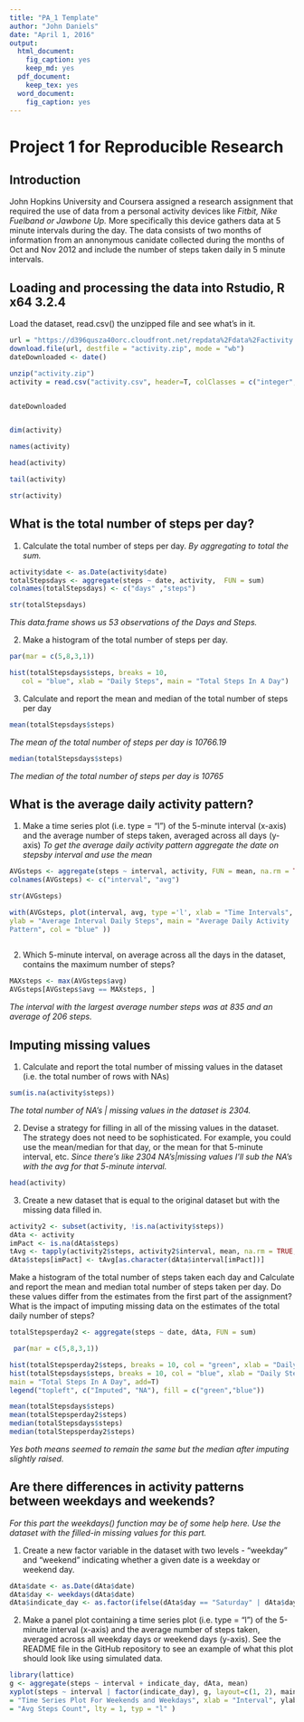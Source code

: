 ---
title: "PA_1 Template"
author: "John Daniels"
date: "April 1, 2016"
output:
  html_document:
    fig_caption: yes
    keep_md: yes
  pdf_document:
    keep_tex: yes
  word_document:
    fig_caption: yes
---

# **Project 1 for Reproducible Research**

## Introduction
John Hopkins University and Coursera assigned a research assignment that required
the use of data from a personal activity devices like *Fitbit, Nike Fuelband or 
Jawbone Up.* More specifically this device gathers data at 5 minute intervals
during the day. The data consists of two months of information from an
annonymous canidate collected during the months of Oct and Nov 2012 and include the number of steps taken daily in 5 minute intervals. 

## Loading and processing the data into Rstudio, R x64 3.2.4 
 Load the dataset, read.csv() the unzipped file and see what's in it.



```{r}

url = "https://d396qusza40orc.cloudfront.net/repdata%2Fdata%2Factivity.zip"
download.file(url, destfile = "activity.zip", mode = "wb")
dateDownloaded <- date()

unzip("activity.zip")
activity = read.csv("activity.csv", header=T, colClasses = c("integer", "character", "integer") ,sep = ",")


dateDownloaded


dim(activity)

names(activity)

head(activity)

tail(activity)

str(activity)

```

## **What is the total number of steps per day?**

1. Calculate the total number of steps per day. 
*By aggregating to total the sum.*


```{r}
activity$date <- as.Date(activity$date)
totalStepsdays <- aggregate(steps ~ date, activity,  FUN = sum)
colnames(totalStepsdays) <- c("days" ,"steps")

str(totalStepsdays)
```


*This data.frame shows us 53 observations of the Days and Steps.* 

2. Make a histogram of the total number of steps per day.


```{r Total Steps In A Day, fig.height=4, fig.show="asis"}
par(mar = c(5,8,3,1))

hist(totalStepsdays$steps, breaks = 10, 
   col = "blue", xlab = "Daily Steps", main = "Total Steps In A Day")

```

3. Calculate and report the mean and median of the total number of steps per day


```{r}
mean(totalStepsdays$steps)
```


*The mean of the total number of steps per day is 10766.19*
```{r}
median(totalStepsdays$steps)
```


*The median of the total number of steps per day is 10765*

## **What is the average daily activity pattern?**
1. Make a time series plot (i.e. type = "l") of the 5-minute interval (x-axis) and the average number of steps taken, averaged across all days (y-axis)
*To get the average daily activity pattern aggregate the date on stepsby interval and use the mean*

```{r}
AVGsteps <- aggregate(steps ~ interval, activity, FUN = mean, na.rm = TRUE)
colnames(AVGsteps) <- c("interval", "avg")

str(AVGsteps)
```


```{r Average Interval Daily Steps,fig.height=4, fig.show="asis"}
with(AVGsteps, plot(interval, avg, type ='l', xlab = "Time Intervals", 
ylab = "Average Interval Daily Steps", main = "Average Daily Activity 
Pattern", col = "blue" ))
     
```


2. Which 5-minute interval, on average across all the days in the dataset, contains the maximum number of steps?


```{r}
MAXsteps <- max(AVGsteps$avg)
AVGsteps[AVGsteps$avg == MAXsteps, ]
```
*The interval with the largest average number steps was at 835 and an average of 206 steps.*

## **Imputing missing values**
1. Calculate and report the total number of missing values in the dataset (i.e. the total number of rows with NAs)


```{r}
sum(is.na(activity$steps))
```


*The total number of NA's | missing values in the dataset is 2304.*

2. Devise a strategy for filling in all of the missing values in the dataset. The strategy does not need to be sophisticated. For example, you could use the mean/median for that day, or the mean for that 5-minute interval, etc.
*Since there's like 2304 NA's|missing values I'll sub the NA's with the avg for that 5-minute interval.* 


```{r}
head(activity)
```


3. Create a new dataset that is equal to the original dataset but with the missing data filled in.


```{r}

activity2 <- subset(activity, !is.na(activity$steps))
dAta <- activity
imPact <- is.na(dAta$steps)
tAvg <- tapply(activity2$steps, activity2$interval, mean, na.rm = TRUE, simplify = T)
dAta$steps[imPact] <- tAvg[as.character(dAta$interval[imPact])]


```


Make a histogram of the total number of steps taken each day and Calculate and report the mean and median total number of steps taken per day. Do these values differ from the estimates from the first part of the assignment? What is the impact of imputing missing data on the estimates of the total daily number of steps?


```{r}

totalStepsperday2 <- aggregate(steps ~ date, dAta, FUN = sum)

```



```{r Total Steps In A Day Imputed, fig.height=4, fig.show="asis"}
 par(mar = c(5,8,3,1))

hist(totalStepsperday2$steps, breaks = 10, col = "green", xlab = "Daily Steps", main = "Total Steps In A Day")
hist(totalStepsdays$steps, breaks = 10, col = "blue", xlab = "Daily Steps", 
main = "Total Steps In A Day", add=T) 
legend("topleft", c("Imputed", "NA"), fill = c("green","blue"))

```



```{r}
mean(totalStepsdays$steps)
mean(totalStepsperday2$steps)
median(totalStepsdays$steps)
median(totalStepsperday2$steps)
```


*Yes both means seemed to remain the same but the median after imputing slightly raised.*


## **Are there differences in activity patterns between weekdays and weekends?**
*For this part the weekdays() function may be of some help here. Use the dataset with the filled-in missing values for this part.*


1. Create a new factor variable in the dataset with two levels - "weekday" and "weekend" indicating whether a given date is a weekday or weekend day.


```{r}
dAta$date <- as.Date(dAta$date)
dAta$day <- weekdays(dAta$date)
dAta$indicate_day <- as.factor(ifelse(dAta$day == "Saturday" | dAta$day == "Sunday", "weekend", "weekday"))
```


2. Make a panel plot containing a time series plot (i.e. type = "l") of the 5-minute interval (x-axis) and the average number of steps taken, averaged across all weekday days or weekend days (y-axis). See the README file in the GitHub repository to see an example of what this plot should look like using simulated data.


```{r Time Series Plot For Weekends and Weekdays, echo="TRUE", fig.height=4, fig.show="asis"}
library(lattice)
g <- aggregate(steps ~ interval + indicate_day, dAta, mean)
xyplot(steps ~ interval | factor(indicate_day), g, layout=c(1, 2), main 
= "Time Series Plot For Weekends and Weekdays", xlab = "Interval", ylab 
= "Avg Steps Count", lty = 1, typ = "l" )
```

